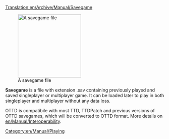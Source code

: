 [[Translation:en/Archive/Manual/Savegame]]
{{ru/Перевод|en/Archive/Manual/Savegame}}

[[File:en/Archive/Manual/Savecode.png|200px|thumb|right|A savegame file]]

'''Savegame''' is a file with extension .sav containing previously played and saved singleplayer or multiplayer game.
It can be loaded later to play in both singleplayer and multiplayer without any data loss.

OTTD is compatibile with most TTD, TTDPatch and previous versions of OTTD savegames, which will be converted to OTTD format. More details on [[en/Manual/Interoperability]].


[[Category:en/Manual/Playing]]
